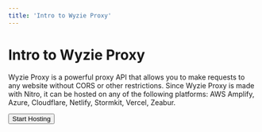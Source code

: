 ```yaml
---
title: 'Intro to Wyzie Proxy'
---
```


# Intro to Wyzie Proxy

Wyzie Proxy is a powerful proxy API that allows you to make requests to any website without CORS or other restrictions. Since Wyzie Proxy is made with Nitro, it can be hosted on any of the following platforms: AWS Amplify, Azure, Cloudflare, Netlify, Stormkit, Vercel, Zeabur.

<div
  style={{
    paddingTop: '1rem',
  }}
>
  <Button to="hosting" type="secondary">Start Hosting</Button>
</div>
